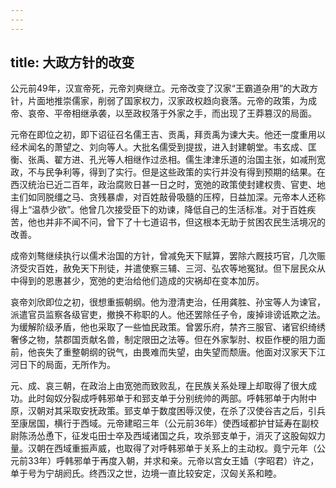 ```yaml
---
---
---
```

title: 大政方针的改变
---



公元前49年，汉宣帝死，元帝刘奭继立。元帝改变了汉家“王霸道杂用”的大政方针，片面地推崇儒家，削弱了国家权力，汉家政权趋向衰落。元帝的政策，为成帝、哀帝、平帝相继承袭，以至政权落于外家之手，而出现了王莽篡汉的局面。

元帝在即位之初，即下诏征召名儒王吉、贡禹，拜贡禹为谏大夫。他还一度重用以经术闻名的萧望之、刘向等人。大批名儒受到提拔，进入封建朝堂。韦玄成、匡衡、张禹、翟方进、孔光等人相继作过丞相。儒生津津乐道的治国主张，如减刑宽政，不与民争利等，得到了实行。但是这些政策的实行并没有得到预期的结果。在西汉统治已近二百年，政治腐败日甚一日之时，宽弛的政策使封建权贵、官吏、地主们如同脱缰之马、贪残暴虐，对百姓敲骨吸髓的压榨，日益加深。元帝本人还称得上“温恭少欲”。他曾几次接受臣下的劝谏，降低自己的生活标准。对于百姓疾苦，他也并非不闻不问，曾下了十七道诏书，但这根本无助于贫困农民生活境况的改善。

成帝刘骜继续执行以儒术治国的方针，曾减免天下赋算，罢除六厩技巧官，几次赈济受灾百姓，赦免天下刑徒，并遣使察三辅、三河、弘农等地冤狱。但下层民众从中得到的恩惠甚少，宽弛的吏治给他们造成的灾祸却在变本加厉。

哀帝刘欣即位之初，很想重振朝纲。他为澄清吏治，任用龚胜、孙宝等人为谏官，派遣官员监察各级官吏，撤换不称职的人。他还罢除任子令，废掉诽谤诋欺之法。为缓解阶级矛盾，他也采取了一些恤民政策。曾罢乐府，禁齐三服官、诸官织绮绣奢侈之物，禁郡国贡献名兽，制定限田之法等。但在外家掣肘、权臣作梗的阻力面前，他丧失了重整朝纲的锐气，由畏难而失望，由失望而颓唐。他面对汉家天下江河日下的局面，无所作为。

元、成、哀三朝，在政治上由宽弛而致败乱，在民族关系处理上却取得了很大成功。此时匈奴分裂成呼韩邪单于和郅支单于分别统帅的两部。呼韩邪单于内附中原，汉朝对其采取安抚政策。郅支单于数度困辱汉使，在杀了汉使谷吉之后，引兵至康居国，横行于西域。元帝建昭三年（公元前36年）使西域都护甘延寿在副校尉陈汤怂恿下，征发屯田士卒及西域诸国之兵，攻杀郅支单于，消灭了这股匈奴力量。汉朝在西域重振声威，也取得了对呼韩邪单于关系上的主动权。竟宁元年（公元前33年）呼韩邪单于再度入朝，并求和亲。元帝以宫女王嫱（字昭君）许之，单于号为宁胡阏氏。终西汉之世，边境一直比较安定，汉匈关系和睦。